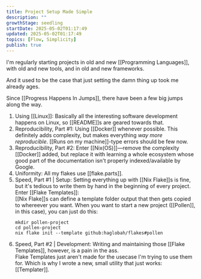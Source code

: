 ```yaml
---
title: Project Setup Made Simple
description: ""
growthStage: seedling
startDate: 2025-05-02T01:17:49
updated: 2025-05-02T01:17:49
topics: [Flow, Simplicity]
publish: true
---
```


I'm regularly starting projects in old and new [[Programming Languages]], with old and new tools, and in old and new frameworks.

And it used to be the case that just setting the damn thing up took me already ages.

Since [[Progress Happens In Jumps]], there have been a few big jumps along the way.

1. Using [[Linux]]: Basically all the interesting software development happens on Linux, so [[README]]s are geared towards that.
2. Reproducibility, Part #1: Using [[Docker]] whenever possible. This definitely adds complexity, but makes everything _way more reproducible_. [[Runs on my machine]]-type errors should be few now.
3. Reproducibility, Part #2: Enter [[Nix(OS)]]—remove the complexity [[Docker]] added, but replace it with learning a whole ecosystem whose good part of the documentation isn't properly indexed/available by Google.
4. Uniformity: All my flakes use [[flake.parts]].
5. Speed, Part #1 | Setup: Setting everything up with [[Nix Flake]]s is fine, but it's tedious to write them by hand in the beginning of every project. Enter [[Flake Templates]]:  
   [[Nix Flake]]s can define a template folder output that then gets copied to whereever you want. When you want to start a new project ([[Pollen]], in this case), you can just do this:
   ```shell
   mkdir pollen-project
   cd pollen-project
   nix flake init --template github:haglobah/flakes#pollen
   ```
6. Speed, Part #2 | Development: Writing and maintaining those [[Flake Templates]], however, is a pain in the ass.  
   Flake Templates just aren't made for the usecase I'm trying to use them for. Which is why I wrote a new, small utility that just works: [[Templater]].
